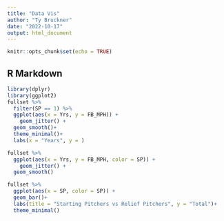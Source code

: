 ```yaml
---
title: "Data Vis"
author: "Ty Bruckner"
date: "2022-10-17"
output: html_document
---
```


```r
knitr::opts_chunk$set(echo = TRUE)
```

## R Markdown

```r
library(dplyr)
library(ggplot2)
fullset %>%
  filter(SP == 1) %>%
  ggplot(aes(x = Yrs, y = FB_MPH)) + 
    geom_jitter() + 
  geom_smooth()+
  theme_minimal()+
  labs(x = "Years", y = )
```

```r
fullset %>%
  ggplot(aes(x = Yrs, y = FB_MPH, color = SP)) + 
    geom_jitter() + 
  geom_smooth()

```



```r
fullset %>%
  ggplot(aes(x = SP, color = SP)) + 
  geom_bar()+ 
  labs(title = "Starting Pitchers vs Relief Pitchers", y = "Total")+
  theme_minimal()
```


